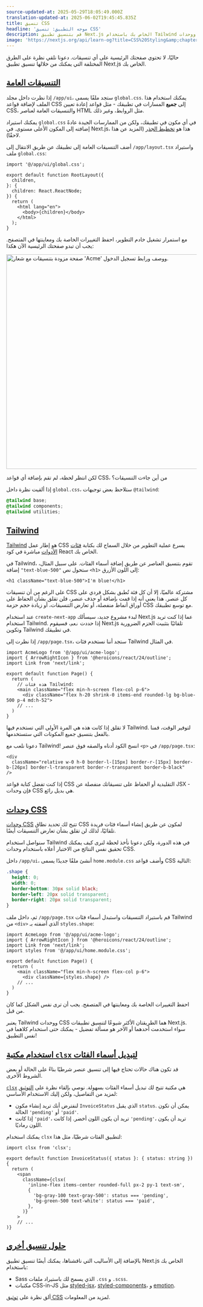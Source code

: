 ```yaml
---
source-updated-at: 2025-05-29T18:05:49.000Z
translation-updated-at: 2025-06-02T19:45:45.835Z
title: تنسيق CSS
headline: 'موجه التطبيق: تنسيق CSS'
description: قم بتنسيق تطبيق Next.js الخاص بك باستخدام Tailwind ووحدات CSS.
image: 'https://nextjs.org/api/learn-og?title=CSS%20Styling&amp;chapter=2'
---
```


حاليًا، لا تحتوي صفحتك الرئيسية على أي تنسيقات. دعونا نلقي نظرة على الطرق المختلفة التي يمكنك من خلالها تنسيق تطبيق Next.js الخاص بك.

[التنسيقات العامة](#global-styles)
-------------------------------

إذا نظرت داخل مجلد `/app/ui`، ستجد ملفًا يسمى `global.css`. يمكنك استخدام هذا الملف لإضافة قواعد CSS إلى **جميع** المسارات في تطبيقك - مثل قواعد إعادة تعيين CSS، والتنسيقات العامة لعناصر HTML مثل الروابط، وغير ذلك.

يمكنك استيراد `global.css` في أي مكون في تطبيقك، ولكن من الممارسات الجيدة عادةً إضافته إلى المكون الأعلى مستوى. في Next.js، هذا هو [تخطيط الجذر](/docs/app/api-reference/file-conventions/layout#root-layouts) (المزيد عن هذا لاحقًا).

أضف التنسيقات العامة إلى تطبيقك عن طريق الانتقال إلى `/app/layout.tsx` واستيراد ملف `global.css`:

```tsx {1} filename="/app/layout.tsx"
import '@/app/ui/global.css';
 
export default function RootLayout({
  children,
}: {
  children: React.ReactNode;
}) {
  return (
    <html lang="en">
      <body>{children}</body>
    </html>
  );
}
```

مع استمرار تشغيل خادم التطوير، احفظ التغييرات الخاصة بك ومعاينتها في المتصفح. يجب أن تبدو صفحتك الرئيسية الآن هكذا:

<Image
  alt="صفحة مزودة بتنسيقات مع شعار 'Acme' ووصف ورابط تسجيل الدخول."
  srcLight="https://h8DxKfmAPhn8O0p3.public.blob.vercel-storage.com/learn/light/home-page-with-tailwind.png"
  srcDark="https://h8DxKfmAPhn8O0p3.public.blob.vercel-storage.com/learn/dark/home-page-with-tailwind.png"
  width="960"
  height="566"
/>

لكن انتظر لحظة، لم تقم بإضافة أي قواعد CSS، من أين جاءت التنسيقات؟

إذا ألقيت نظرة داخل `global.css`، ستلاحظ بعض توجيهات `@tailwind`:

```css filename="/app/ui/global.css"
@tailwind base;
@tailwind components;
@tailwind utilities;
```

[Tailwind](#tailwind)
---------------------

[Tailwind](https://tailwindcss.com/) هو إطار عمل CSS يسرع عملية التطوير من خلال السماح لك بكتابة [فئات الأدوات](https://tailwindcss.com/docs/utility-first) مباشرة في كود React الخاص بك.

في Tailwind، تقوم بتنسيق العناصر عن طريق إضافة أسماء الفئات. على سبيل المثال، إضافة `"text-blue-500"` ستحول نص `<h1>` إلى اللون الأزرق:

```
<h1 className="text-blue-500">I'm blue!</h1>
```

على الرغم من أن تنسيقات CSS مشتركة عالميًا، إلا أن كل فئة تُطبق بشكل فردي على كل عنصر. هذا يعني أنه إذا قمت بإضافة أو حذف عنصر، فلن تقلق بشأن الحفاظ على أوراق أنماط منفصلة، أو تعارض التنسيقات، أو زيادة حجم حزمة CSS مع توسع تطبيقك.

عند استخدام `create-next-app` لبدء مشروع جديد، سيسألك Next.js عما إذا كنت تريد استخدام Tailwind. إذا حددت `نعم`، فسيقوم Next.js تلقائيًا بتثبيت الحزم الضرورية وتكوين Tailwind في تطبيقك.

إذا نظرت إلى `/app/page.tsx`، ستجد أننا نستخدم فئات Tailwind في المثال.

```tsx filename="/app/page.tsx"
import AcmeLogo from '@/app/ui/acme-logo';
import { ArrowRightIcon } from '@heroicons/react/24/outline';
import Link from 'next/link';
 
export default function Page() {
  return (
    // هذه فئات Tailwind:
    <main className="flex min-h-screen flex-col p-6">
      <div className="flex h-20 shrink-0 items-end rounded-lg bg-blue-500 p-4 md:h-52">
    // ...
  )
}
```

لا تقلق إذا كانت هذه هي المرة الأولى التي تستخدم فيها Tailwind. لتوفير الوقت، قمنا بالفعل بتنسيق جميع المكونات التي ستستخدمها.

دعونا نلعب مع Tailwind! انسخ الكود أدناه والصقه فوق عنصر `<p>` في `/app/page.tsx`:

```tsx filename="/app/page.tsx"
<div
  className="relative w-0 h-0 border-l-[15px] border-r-[15px] border-b-[26px] border-l-transparent border-r-transparent border-b-black"
/>
```

إذا كنت تفضل كتابة قواعد CSS التقليدية أو الحفاظ على تنسيقاتك منفصلة عن JSX - فإن وحدات CSS هي بديل رائع.

[وحدات CSS](#css-modules)
---------------------------

[وحدات CSS](/docs/basic-features/built-in-css-support) تتيح لك تحديد نطاق CSS لمكون عن طريق إنشاء أسماء فئات فريدة تلقائيًا، لذلك لن تقلق بشأن تعارض التنسيقات أيضًا.

سنواصل استخدام Tailwind في هذه الدورة، ولكن دعونا نأخذ لحظة لنرى كيف يمكنك تحقيق نفس النتائج من الاختبار أعلاه باستخدام وحدات CSS.

داخل `/app/ui`، أنشئ ملفًا جديدًا يسمى `home.module.css` وأضف قواعد CSS التالية:

```css filename="/app/ui/home.module.css"
.shape {
  height: 0;
  width: 0;
  border-bottom: 30px solid black;
  border-left: 20px solid transparent;
  border-right: 20px solid transparent;
}
```

ثم، داخل ملف `/app/page.tsx` قم باستيراد التنسيقات واستبدل أسماء فئات Tailwind من `<div>` الذي أضفته بـ `styles.shape`:

```tsx {4,9} filename="/app/page.tsx"
import AcmeLogo from '@/app/ui/acme-logo';
import { ArrowRightIcon } from '@heroicons/react/24/outline';
import Link from 'next/link';
import styles from '@/app/ui/home.module.css';
 
export default function Page() {
  return (
    <main className="flex min-h-screen flex-col p-6">
      <div className={styles.shape} />
    // ...
  )
}
```

احفظ التغييرات الخاصة بك ومعاينتها في المتصفح. يجب أن ترى نفس الشكل كما كان من قبل.

يعتبر Tailwind ووحدات CSS هما الطريقتان الأكثر شيوعًا لتنسيق تطبيقات Next.js. سواء استخدمت أحدهما أو الآخر هو مسألة تفضيل - يمكنك حتى استخدام كلاهما في نفس التطبيق!

[استخدام مكتبة `clsx` لتبديل أسماء الفئات](#using-the-clsx-library-to-toggle-class-names)
-----------------------------------------------------------------------------------------------

قد تكون هناك حالات تحتاج فيها إلى تنسيق عنصر شرطيًا بناءً على الحالة أو بعض الشروط الأخرى.

[`clsx`](https://www.npmjs.com/package/clsx) هي مكتبة تتيح لك تبديل أسماء الفئات بسهولة. نوصي بإلقاء نظرة على [التوثيق](https://github.com/lukeed/clsx) لمزيد من التفاصيل، ولكن إليك الاستخدام الأساسي:

*   لنفترض أنك تريد إنشاء مكون `InvoiceStatus` الذي يقبل `status`. يمكن أن تكون الحالة `'pending'` أو `'paid'`.
*   إذا كانت `'paid'`، تريد أن يكون اللون أخضر. إذا كانت `'pending'`، تريد أن يكون اللون رماديًا.

يمكنك استخدام `clsx` لتطبيق الفئات شرطيًا، مثل هذا:

```tsx {9,10} filename="/app/ui/invoices/status.tsx"
import clsx from 'clsx';
 
export default function InvoiceStatus({ status }: { status: string }) {
  return (
    <span
      className={clsx(
        'inline-flex items-center rounded-full px-2 py-1 text-sm',
        {
          'bg-gray-100 text-gray-500': status === 'pending',
          'bg-green-500 text-white': status === 'paid',
        },
      )}
    >
    // ...
)}
```

[حلول تنسيق أخرى](#other-styling-solutions)
---------------------------------------------------

بالإضافة إلى الأساليب التي ناقشناها، يمكنك أيضًا تنسيق تطبيق Next.js الخاص بك باستخدام:

*   Sass الذي يسمح لك باستيراد ملفات `.css` و `.scss`.
*   مكتبات CSS-in-JS مثل [styled-jsx](https://github.com/vercel/styled-jsx)، [styled-components](https://github.com/vercel/next.js/tree/canary/examples/with-styled-components)، و [emotion](https://github.com/vercel/next.js/tree/canary/examples/with-emotion).

ألق نظرة على [توثيق CSS](/docs/app/building-your-application/styling) لمزيد من المعلومات.